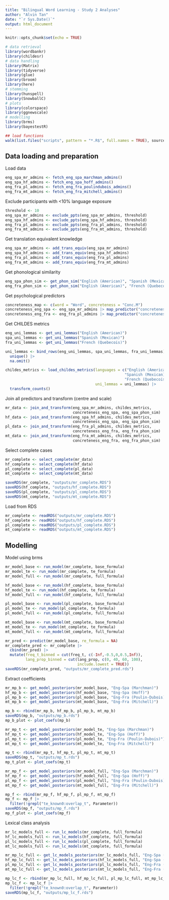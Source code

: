 ```yaml
---
title: "Bilingual Word Learning - Study 2 Analyses"
author: "Alvin Tan"
date: "`r Sys.Date()`"
output: html_document
---
```


```r
knitr::opts_chunk$set(echo = TRUE)

# data retrieval
library(wordbankr)
library(childesr)
# data handling
library(Matrix)
library(tidyverse)
library(glue)
library(broom)
library(here)
# stemming
library(hunspell)
library(SnowballC)
# plots
library(colorspace)
library(ggnewscale)
# modelling
library(brms)
library(bayestestR)

## load functions
walk(list.files("scripts", pattern = "*.R$", full.names = TRUE), source)
```

## Data loading and preparation
Load data
```r
eng_spa_mr_admins <- fetch_eng_spa_marchman_admins()
eng_spa_hf_admins <- fetch_eng_spa_hoff_admins()
eng_fra_pl_admins <- fetch_eng_fra_poulindubois_admins()
eng_fra_mt_admins <- fetch_eng_fra_mitchell_admins()
```

Exclude participants with <10% language exposure
```r
threshold <- 10
eng_spa_mr_admins <- exclude_ppts(eng_spa_mr_admins, threshold)
eng_spa_hf_admins <- exclude_ppts(eng_spa_hf_admins, threshold)
eng_fra_pl_admins <- exclude_ppts(eng_fra_pl_admins, threshold)
eng_fra_mt_admins <- exclude_ppts(eng_fra_mt_admins, threshold)
```

Get translation equivalent knowledge
```r
eng_spa_mr_admins <- add_trans_equiv(eng_spa_mr_admins)
eng_spa_hf_admins <- add_trans_equiv(eng_spa_hf_admins)
eng_fra_pl_admins <- add_trans_equiv(eng_fra_pl_admins)
eng_fra_mt_admins <- add_trans_equiv(eng_fra_mt_admins)
```

Get phonological similarity
```r
eng_spa_phon_sim <- get_phon_sim("English (American)", "Spanish (Mexican)")
eng_fra_phon_sim <- get_phon_sim("English (American)", "French (Quebecois)")
```

Get psychological predictors
```r
concreteness_map <- c(word = "Word", concreteness = "Conc.M")
concreteness_eng_spa <- eng_spa_mr_admins |> map_predictor("concreteness", concreteness_map)
concreteness_eng_fra <- eng_fra_pl_admins |> map_predictor("concreteness", concreteness_map)
```

Get CHILDES metrics
```r
eng_uni_lemmas <- get_uni_lemmas("English (American)")
spa_uni_lemmas <- get_uni_lemmas("Spanish (Mexican)")
fra_uni_lemmas <- get_uni_lemmas("French (Quebecois)")

uni_lemmas <- bind_rows(eng_uni_lemmas, spa_uni_lemmas, fra_uni_lemmas) |> 
  unique() |> 
  na.omit()

childes_metrics <- load_childes_metrics(languages = c("English (American)",
                                                     "Spanish (Mexican)",
                                                     "French (Quebecois)"),
                                        uni_lemmas = uni_lemmas) |> 
  transform_counts()
```

Join all predictors and transform (centre and scale)
```r
mr_data <- join_and_transform(eng_spa_mr_admins, childes_metrics,
                              concreteness_eng_spa, eng_spa_phon_sim)
hf_data <- join_and_transform(eng_spa_hf_admins, childes_metrics,
                              concreteness_eng_spa, eng_spa_phon_sim)
pl_data <- join_and_transform(eng_fra_pl_admins, childes_metrics,
                              concreteness_eng_fra, eng_fra_phon_sim)
mt_data <- join_and_transform(eng_fra_mt_admins, childes_metrics,
                              concreteness_eng_fra, eng_fra_phon_sim)
```

Select complete cases
```r
mr_complete <- select_complete(mr_data)
hf_complete <- select_complete(hf_data)
pl_complete <- select_complete(pl_data)
mt_complete <- select_complete(mt_data)

saveRDS(mr_complete, "outputs/mr_complete.RDS")
saveRDS(hf_complete, "outputs/hf_complete.RDS")
saveRDS(pl_complete, "outputs/pl_complete.RDS")
saveRDS(mt_complete, "outputs/mt_complete.RDS")
```

Load from RDS
```r
mr_complete <- readRDS("outputs/mr_complete.RDS")
hf_complete <- readRDS("outputs/hf_complete.RDS")
pl_complete <- readRDS("outputs/pl_complete.RDS")
mt_complete <- readRDS("outputs/mt_complete.RDS")
```

## Modelling
Model using brms
```r
mr_model_base <- run_model(mr_complete, base_formula)
mr_model_te <- run_model(mr_complete, te_formula)
mr_model_full <- run_model(mr_complete, full_formula)
```

```r
hf_model_base <- run_model(hf_complete, base_formula)
hf_model_te <- run_model(hf_complete, te_formula)
hf_model_full <- run_model(hf_complete, full_formula)
```

```r
pl_model_base <- run_model(pl_complete, base_formula)
pl_model_te <- run_model(pl_complete, te_formula)
pl_model_full <- run_model(pl_complete, full_formula)
```

```r
mt_model_base <- run_model(mt_complete, base_formula)
mt_model_te <- run_model(mt_complete, te_formula)
mt_model_full <- run_model(mt_complete, full_formula)
```

```r
mr_pred <- predict(mr_model_base, re_formula = NA)
mr_complete_pred <- mr_complete |>
  cbind(mr_pred) |>
  mutate(freq_t_binned = cut(freq_t, c(-Inf,-0.5,0,0.5,Inf)),
         lang_prop_binned = cut(lang_prop, c(0, 40, 60, 100), 
                                include.lowest = TRUE))
saveRDS(mr_complete_pred, "outputs/mr_complete_pred.rds")
```

Extract coefficients
```r
mr_mp_b <- get_model_posteriors(mr_model_base, "Eng-Spa (Marchman)")
hf_mp_b <- get_model_posteriors(hf_model_base, "Eng-Spa (Hoff)")
pl_mp_b <- get_model_posteriors(pl_model_base, "Eng-Fra (Poulin-Dubois)")
mt_mp_b <- get_model_posteriors(mt_model_base, "Eng-Fra (Mitchell)")

mp_b <- rbind(mr_mp_b, hf_mp_b, pl_mp_b, mt_mp_b)
saveRDS(mp_b, "outputs/mp_b.rds")
mp_b_plot <- plot_coefs(mp_b)
```

```r
mr_mp_t <- get_model_posteriors(mr_model_te, "Eng-Spa (Marchman)")
hf_mp_t <- get_model_posteriors(hf_model_te, "Eng-Spa (Hoff)")
pl_mp_t <- get_model_posteriors(pl_model_te, "Eng-Fra (Poulin-Dubois)")
mt_mp_t <- get_model_posteriors(mt_model_te, "Eng-Fra (Mitchell)")

mp_t <- rbind(mr_mp_t, hf_mp_t, pl_mp_t, mt_mp_t)
saveRDS(mp_t, "outputs/mp_t.rds")
mp_t_plot <- plot_coefs(mp_t)
```

```r
mr_mp_f <- get_model_posteriors(mr_model_full, "Eng-Spa (Marchman)")
hf_mp_f <- get_model_posteriors(hf_model_full, "Eng-Spa (Hoff)")
pl_mp_f <- get_model_posteriors(pl_model_full, "Eng-Fra (Poulin-Dubois)")
mt_mp_f <- get_model_posteriors(mt_model_full, "Eng-Fra (Mitchell)")

mp_f <- rbind(mr_mp_f, hf_mp_f, pl_mp_f, mt_mp_f)
mp_f <- mp_f |> 
  filter(!grepl("te_known0:overlap_t", Parameter))
saveRDS(mp_f, "outputs/mp_f.rds")
mp_f_plot <- plot_coefs(mp_f)
```

Lexical class analysis
```r
mr_lc_models_full <- run_lc_models(mr_complete, full_formula)
hf_lc_models_full <- run_lc_models(hf_complete, full_formula)
pl_lc_models_full <- run_lc_models(pl_complete, full_formula)
mt_lc_models_full <- run_lc_models(mt_complete, full_formula)
```

```r
mr_mp_lc_full <- get_lc_models_posteriors(mr_lc_models_full, "Eng-Spa (Marchman)")
hf_mp_lc_full <- get_lc_models_posteriors(hf_lc_models_full, "Eng-Spa (Hoff)")
pl_mp_lc_full <- get_lc_models_posteriors(pl_lc_models_full, "Eng-Fra (Poulin-Dubois)")
mt_mp_lc_full <- get_lc_models_posteriors(mt_lc_models_full, "Eng-Fra (Mitchell)")

mp_lc_f <- rbind(mr_mp_lc_full, hf_mp_lc_full, pl_mp_lc_full, mt_mp_lc_full)
mp_lc_f <- mp_lc_f |> 
  filter(!grepl("te_known0:overlap_t", Parameter))
saveRDS(mp_lc_f, "outputs/mp_lc_f.rds")
```

